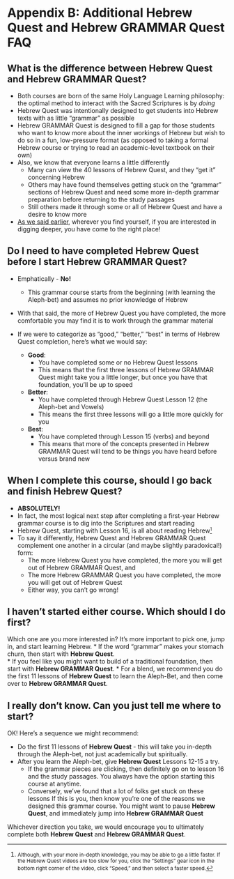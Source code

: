 # Appendix B: Additional Hebrew Quest and Hebrew GRAMMAR Quest FAQ{- #hq_hgq_faq}

<!-- Grammarly check: 10/24/2020 108 lines -->

## What is the difference between Hebrew Quest and Hebrew GRAMMAR Quest? {- #difference}

* Both courses are born of the same Holy Language Learning philosophy: the optimal method to interact with the Sacred Scriptures is by *doing*
* Hebrew Quest was intentionally designed to get students into Hebrew texts with as little "grammar" as possible
* Hebrew GRAMMAR Quest is designed to fill a gap for those students who want to know more about the inner workings of Hebrew but wish to do so in a fun, low-pressure format (as opposed to taking a formal Hebrew course or trying to read an academic-level textbook on their own)
* Also, we know that everyone learns a little differently
    * Many can view the 40 lessons of Hebrew Quest, and they "get it" concerning Hebrew
    * Others may have found themselves getting stuck on the "grammar" sections of Hebrew Quest and need some more in-depth grammar preparation before returning to the study passages
    * Still others made it through some or all of Hebrew Quest and have a desire to know more
* [As we said earlier](#hgq_and_hq), wherever you find yourself, if you are interested in digging deeper, you have come to the right place!

## Do I need to have completed Hebrew Quest before I start Hebrew GRAMMAR Quest? {-}

* Emphatically - **No!** 
    * This grammar course starts from the beginning (with learning the Aleph-bet) and assumes no prior knowledge of Hebrew
* With that said, the more of Hebrew Quest you have completed, the more comfortable you may find it is to work through the grammar material

* If we were to categorize as "good," "better," "best" in terms of Hebrew Quest completion, here's what we would say:
    * **Good**: 
        * You have completed some or no Hebrew Quest lessons  
        * This means that the first three lessons of Hebrew GRAMMAR Quest might take you a little longer, but once you have that foundation, you'll be up to speed
    * **Better**: 
        * You have completed through Hebrew Quest Lesson 12 (the Aleph-bet and Vowels)  
        * This means the first three lessons will go a little more quickly for you
    * **Best**: 
        * You have completed through Lesson 15 (verbs) and beyond
        * This means that more of the concepts presented in Hebrew GRAMMAR Quest will tend to be things you have heard before versus brand new

## When I complete this course, should I go back and finish Hebrew Quest? {-}

* **ABSOLUTELY!**
* In fact, the most logical next step after completing a first-year Hebrew grammar course is to dig into the Scriptures and start reading  
* Hebrew Quest, starting with Lesson 16, is all about reading Hebrew<small>^[<small>Although, with your more in-depth knowledge, you may be able to go a little faster. If the Hebrew Quest videos are too slow for you, click the "Settings" gear icon in the bottom right corner of the video, click "Speed," and then select a faster speed.</small>]</small>
* To say it differently, Hebrew Quest and Hebrew GRAMMAR Quest complement one another in a circular (and maybe slightly paradoxical!) form:
    * The more Hebrew Quest you have completed, the more you will get out of Hebrew GRAMMAR Quest, and
    * The more Hebrew GRAMMAR Quest you have completed, the more you will get out of Hebrew Quest
    * Either way, you can't go wrong!

## I haven't started either course.  Which should I do first? {-}

Which one are you more interested in?  It's more important to pick one, jump in, and start learning Hebrew. 
* If the word "grammar" makes your stomach churn, then start with **Hebrew Quest**.  
* If you feel like you might want to build of a traditional foundation, then start with **Hebrew GRAMMAR Quest**.
* For a blend, we recommend you do the first 11 lessons of **Hebrew Quest** to learn the Aleph-Bet, and then come over to **Hebrew GRAMMAR Quest**.

## I really don't know.  Can you just tell me where to start? {-}

OK! Here's a sequence we might recommend:

* Do the first 11 lessons of **Hebrew Quest** - this will take you in-depth through the Aleph-bet, not just academically but spiritually.
* After you learn the Aleph-bet, give **Hebrew Quest** Lessons 12-15 a try.  
    * If the grammar pieces are clicking, then definitely go on to lesson 16 and the study passages.  You always have the option starting this course at anytime.
    * Conversely, we've found that a lot of folks get stuck on these lessons  If this is you, then know you're one of the reasons we designed this grammar course. You might want to pause **Hebrew Quest**, and immediately jump into **Hebrew GRAMMAR Quest**
    
Whichever direction you take, we would encourage you to ultimately complete both **Hebrew Quest** and **Hebrew GRAMMAR Quest**.

